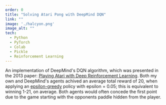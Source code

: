 ```yaml
---
order: 0
title: "Solving Atari Pong with DeepMind DQN"
link: ""
image: './halcyon.png'
image_alt: ""
tech:
  - Python
  - PyTorch
  - Colab
  - Pickle
  - Reinforcement Learning
---
```


An implementation of DeepMind's DQN algorithm, which was presented in the 2013 paper: [Playing Atari with Deep Reinforcement Learning](https://arxiv.org/pdf/1312.5602v1.pdf). Both my own and DeepMind's agents achived an average total reward of 20, when applying an [epsilon-greedy](https://www.baeldung.com/cs/epsilon-greedy-q-learning) policy with epsilon = 0.05; this is equivalent to winning 1-21, on average. Both agents would often concede the first point due to the game starting with the opponents paddle hidden from the player.